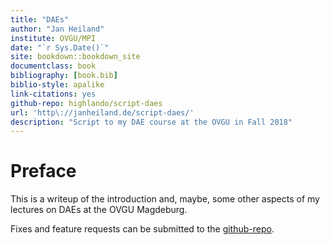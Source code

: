 ```yaml
--- 
title: "DAEs"
author: "Jan Heiland"
institute: OVGU/MPI
date: "`r Sys.Date()`"
site: bookdown::bookdown_site
documentclass: book
bibliography: [book.bib]
biblio-style: apalike
link-citations: yes
github-repo: highlando/script-daes
url: 'http\://janheiland.de/script-daes/'
description: "Script to my DAE course at the OVGU in Fall 2018"
---
```


# Preface {-}

This is a writeup of the introduction and, maybe, some other aspects of my lectures on DAEs at the OVGU Magdeburg.

Fixes and feature requests can be submitted to the [github-repo](https://github.com/highlando/script-daes).
